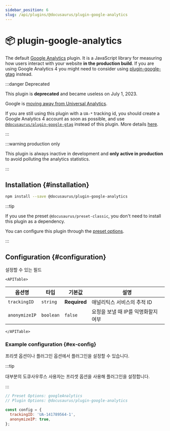 ```yaml
---
sidebar_position: 6
slug: /api/plugins/@docusaurus/plugin-google-analytics
---
```


# 📦 plugin-google-analytics


The default [Google Analytics](https://developers.google.com/analytics/devguides/collection/analyticsjs/) plugin. It is a JavaScript library for measuring how users interact with your website **in the production build**. If you are using Google Analytics 4 you might need to consider using [plugin-google-gtag](./plugin-google-gtag.mdx) instead.

:::danger Deprecated

This plugin is **deprecated** and became useless on July 1, 2023.

Google is [moving away from Universal Analytics](https://blog.google/products/marketingplatform/analytics/prepare-for-future-with-google-analytics-4/).

If you are still using this plugin with a `UA-*` tracking id, you should create a Google Analytics 4 account as soon as possible, and use [`@docusaurus/plugin-google-gtag`](./plugin-google-gtag.mdx) instead of this plugin. More details [here](https://github.com/facebook/docusaurus/issues/7221).

:::

:::warning production only

This plugin is always inactive in development and **only active in production** to avoid polluting the analytics statistics.

:::

## Installation {#installation}

```bash npm2yarn
npm install --save @docusaurus/plugin-google-analytics
```

:::tip

If you use the preset `@docusaurus/preset-classic`, you don't need to install this plugin as a dependency.

You can configure this plugin through the [preset options](../../using-plugins.mdx#docusauruspreset-classic).

:::

## Configuration {#configuration}

설정할 수 있는 필드

```mdx-code-block
<APITable>
```

| 옵션명           | 타입        | 기본값          | 설명                    |
| ------------- | --------- | ------------ | --------------------- |
| `trackingID`  | `string`  | **Required** | 애널리틱스 서비스의 추적 ID      |
| `anonymizeIP` | `boolean` | `false`      | 요청을 보낼 때 IP를 익명화할지 여부 |

```mdx-code-block
</APITable>
```

### Example configuration {#ex-config}

프리셋 옵션이나 플러그인 옵션에서 플러그인을 설정할 수 있습니다.

:::tip

대부분의 도큐사우루스 사용자는 프리셋 옵션을 사용해 플러그인을 설정합니다.

:::

```js config-tabs
// Preset Options: googleAnalytics
// Plugin Options: @docusaurus/plugin-google-analytics

const config = {
  trackingID: 'UA-141789564-1',
  anonymizeIP: true,
};
```
